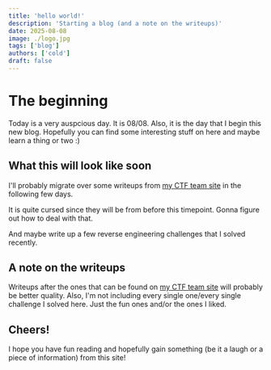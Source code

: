 ```yaml
---
title: 'hello world!'
description: 'Starting a blog (and a note on the writeups)'
date: 2025-08-08
image: ./logo.jpg
tags: ['blog']
authors: ['cold']
draft: false
---
```


# The beginning

Today is a very auspcious day. It is 08/08. Also, it is the day that I begin this new blog. Hopefully you can find some interesting stuff on here and maybe learn a thing or two :)

## What this will look like soon

I'll probably migrate over some writeups from [my CTF team site](https://bingchillingacademies.vercel.app) in the following few days.

It is quite cursed since they will be from before this timepoint. Gonna figure out how to deal with that.

And maybe write up a few reverse engineering challenges that I solved recently.

## A note on the writeups

Writeups after the ones that can be found on  [my CTF team site](https://bingchillingacademies.vercel.app) will probably be better quality. Also, I'm not including every single one/every single challenge I solved here. Just the fun ones and/or the ones I liked.

## Cheers!

I hope you have fun reading and hopefully gain something (be it a laugh or a piece of information) from this site!
